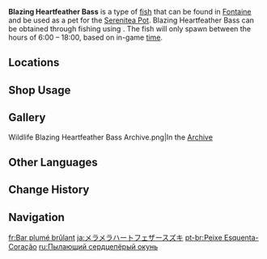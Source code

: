 {{About|the fish|the [[furnishing]]|Ornamental Blazing Heartfeather Bass}}
{{Item Infobox
|id           = 131031
|image        = Item Blazing Heartfeather Bass.png
|type         = Fish
|invCategory  = Materials
|lbFamily     = Fish
|lbGroup      = Heartfeather Bass
|lbType       = Wildlife
|bait         = Sour Bait
|location     = Multiple locations
|quality      = 3
|description  = Peculiar fishes that look like a heart from the side, which are said to be related to bass. Their dorsal and ventral fins are comprised of flexible bones that are as slender as feathers, hence why researchers proposed the name "Heartfeather Bass."<br>"Blazing Heartfeather Bass" have a unique coloration that shines like sunlight, making them extremely eye-catching in the water. This is said to be a special self-defense strategy which causes other fish that rely on their vision to mistake them for unknown burning objects, keeping potential predators away as a result. Contrary to their flaming appearance, they actually maintain a low body temperature and have a relatively modest food intake. Sometimes, they even go out of their way to stay in the shallows just to get some sunshine.
|source1      = [[Fishing]]
}}
'''Blazing Heartfeather Bass''' is a type of [[fish]] that can be found in [[Fontaine]] and be used as a pet for the [[Serenitea Pot]]. Blazing Heartfeather Bass can be obtained through fishing using {{Item|Sour Bait|20}}. The fish will only spawn between the hours of 6:00 – 18:00, based on in-game [[time]].

==Locations==
{{Main|Fishing Points}}
{{Fishing Points by Category Table|fish=1}}

==Shop Usage==
{{Shop Usage}}

==Gallery==
<gallery>
Wildlife Blazing Heartfeather Bass Archive.png|In the [[Archive]]
</gallery>

==Other Languages==
{{Other Languages
|en      = Blazing Heartfeather Bass
|zhs     = 烘烘心羽鲈
|zhs_rm  = Hōnghōng Xīnyǔ-lú
|zht     = 烘烘心羽鱸
|zht_rm  = Hōnghōng Xīnyǔ-lú
|zh_tl   = 
|ja      = メラメラハートフェザースズキ
|ja_rm   = Meramera Haatofezaa Suzuki
|ja_tl   = 
|ko      = 활활 하트 농어
|ko_rm   = 
|ko_tl   = Blazing Heart Bass
|es      = Perca ascuacorazón
|es_tl   = Emberheart Bass
|fr      = Bar plumé brûlant
|fr_tl   = Burning Feathered Bass
|ru      = Пылающий сердцепёрый окунь
|ru_tl   = Blazing Heartfeather Bass
|th      = Blazing Heartfeather Bass
|vi      = Cá Vược Rực Lửa
|vi_tl   = 
|de      = Glühender Herzfederbarsch
|de_tl   = Glowing Heartfeather Bass
|id      = Blazing Heartfeather Bass
|pt      = Peixe Esquenta-Coração
|pt_tl   = 
|tr      = Alevli Kalp Tüylü Levrek
|tr_tl   = Flaming Heartfeather Bass
|it      = Spigola Cuor di piuma ardente
|it_tl   = Blazing Heartfeather Bass
}}

==Change History==
{{Change History|4.0}}

==Navigation==
{{Material Navbox|type=Fishing Materials|state=collapsed}}
{{Wildlife Navbox}}

[[fr:Bar plumé brûlant]]
[[ja:メラメラハートフェザースズキ]]
[[pt-br:Peixe Esquenta-Coração]]
[[ru:Пылающий сердцепёрый окунь]]